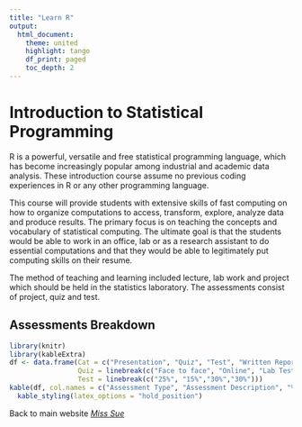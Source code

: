 ```yaml
---
title: "Learn R"
output: 
  html_document:
    theme: united
    highlight: tango
    df_print: paged
    toc_depth: 2
---
```



# **Introduction to Statistical Programming**

R is a powerful, versatile and free statistical programming language, which has become increasingly popular among industrial and academic data analysis. These introduction course assume no previous coding experiences in R or any other programming language.

This course will provide students with extensive skills of fast computing on how to organize computations to access, transform, explore, analyze data and produce results. The primary focus is on teaching the concepts and vocabulary of statistical computing. The ultimate goal is that the students would be able to work in an office, lab or as a research assistant to do essential computations and that they would be able to legitimately put computing skills on their resume. 

The method of teaching and learning included lecture, lab work and project which should be held in the statistics laboratory. The assessments consist of project, quiz and test.


## Assessments Breakdown

```r
library(knitr)
library(kableExtra)
df <- data.frame(Cat = c("Presentation", "Quiz", "Test", "Written Report"), 
                 Quiz = linebreak(c("Face to face", "Online", "Lab Test", "Written Report")), 
                 Test = linebreak(c("25%", "15%","30%","30%")))
kable(df, col.names = c("Assessment Type", "Assessment Description", "% of Total Mark"), escape = F, caption = "Details of Continuous Assessment") %>%
  kable_styling(latex_options = "hold_position")
```

Back to main website [_Miss Sue_](https://sites.google.com/view/suriyatiujang/home?authuser=0)




